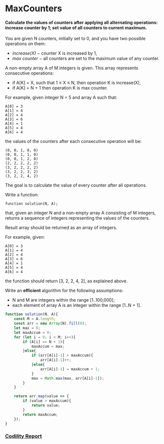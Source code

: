 # MaxCounters
#### Calculate the values of counters after applying all alternating operations: increase counter by 1; set value of all counters to current maximum.

You are given N counters, initially set to 0, and you have two possible operations on them:

- *increase(X)* − counter X is increased by 1,
- *max counter* − all counters are set to the maximum value of any counter.

A non-empty array A of M integers is given. This array represents consecutive operations:

- if A[K] = X, such that 1 ≤ X ≤ N, then operation K is increase(X),
- if A[K] = N + 1 then operation K is max counter.

For example, given integer N = 5 and array A such that:

    A[0] = 3
    A[1] = 4
    A[2] = 4
    A[3] = 6
    A[4] = 1
    A[5] = 4
    A[6] = 4
the values of the counters after each consecutive operation will be:

    (0, 0, 1, 0, 0)
    (0, 0, 1, 1, 0)
    (0, 0, 1, 2, 0)
    (2, 2, 2, 2, 2)
    (3, 2, 2, 2, 2)
    (3, 2, 2, 3, 2)
    (3, 2, 2, 4, 2)
The goal is to calculate the value of every counter after all operations.

Write a function:

    function solution(N, A);

that, given an integer N and a non-empty array A consisting of M integers, returns a sequence of integers representing the values of the counters.

Result array should be returned as an array of integers.

For example, given:

    A[0] = 3
    A[1] = 4
    A[2] = 4
    A[3] = 6
    A[4] = 1
    A[5] = 4
    A[6] = 4
the function should return [3, 2, 2, 4, 2], as explained above.

Write an **efficient** algorithm for the following assumptions:

- N and M are integers within the range [1..100,000];
- each element of array A is an integer within the range [1..N + 1].


```javascript
function solution(N, A){
    const M = A.length;
    const arr = new Array(N).fill(0);
    let max = 0;
    let maxAccum = 0;
    for (let i = 0; i < M; i++){
        if (A[i] == N + 1){
            maxAccum = max;
        }else{
            if (arr[A[i]-1] > maxAccum){
                arr[A[i]-1]++;
            }else{
                arr[A[i]-1] = maxAccum + 1;
            }
            max = Math.max(max, arr[A[i]-1]);
        }
    }

    return arr.map(value => {
        if (value > maxAccum){
            return value;
        }
        return maxAccum;
    });
}
```

### [Codility Report](https://app.codility.com/demo/results/trainingR4J8AA-49J/)
